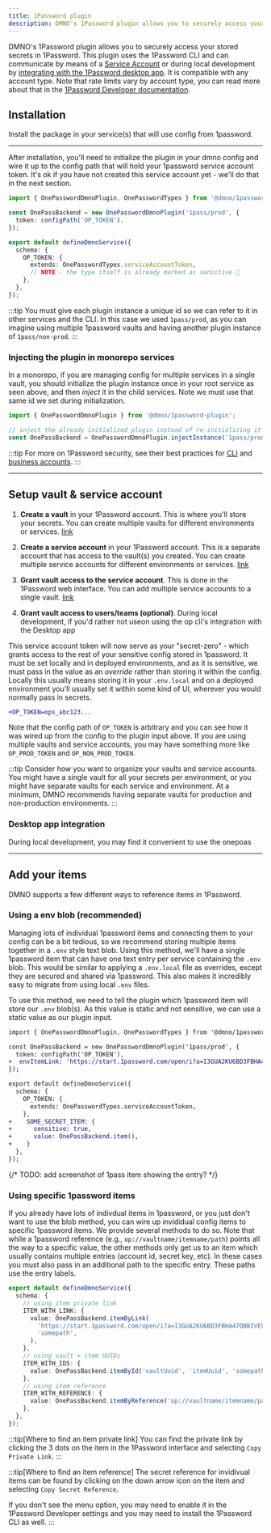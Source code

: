 ```yaml
---
title: 1Password plugin
description: DMNO's 1Password plugin allows you to securely access your stored secrets in 1Password.
---
```



DMNO's 1Password plugin allows you to securely access your stored secrets in 1Password. This plugin uses the 1Password CLI and can communicate by means of a [Service Account](https://developer.1password.com/docs/service-accounts) or during local development by [integrating with the 1Password desktop app](https://developer.1password.com/docs/cli/get-started/#step-2-turn-on-the-1password-desktop-app-integration). It is compatible with any account type. Note that rate limits vary by account type, you can read more about that in the [1Password Developer documentation](https://developer.1password.com/docs/service-accounts/rate-limits/).

## Installation

Install the package in your service(s) that will use config from 1password.

<TabbedCode packageName="@dmno/1password-plugin" />

-----

After installation, you'll need to initialize the plugin in your dmno config and wire it up to the config path that will hold your 1password service account token. It's ok if you have not created this service account yet - we'll do that in the next section.

```typescript title='.dmno/config.mts'
import { OnePasswordDmnoPlugin, OnePasswordTypes } from '@dmno/1password-plugin';

const OnePassBackend = new OnePasswordDmnoPlugin('1pass/prod', {
  token: configPath('OP_TOKEN'),
});

export default defineDmnoService({
  schema: {
    OP_TOKEN: {
      extends: OnePasswordTypes.serviceAccountToken,
      // NOTE - the type itself is already marked as sensitive 🔐
    },
  },
});
```

:::tip
You must give each plugin instance a unique id so we can refer to it in other services and the CLI. In this case we used `1pass/prod`, as you can imagine using multiple 1password vaults and having another plugin instance of `1pass/non-prod`.
:::

### Injecting the plugin in monorepo services
In a monorepo, if you are managing config for multiple services in a single vault, you should initialize the plugin instance once in your root service as seen above, and then _inject_ it in the child services. Note we must use that same id we set during initialization.

```typescript title='apps/some-service/.dmno/config.mts'
import { OnePasswordDmnoPlugin } from '@dmno/1password-plugin';

// inject the already initialized plugin instead of re-initializing it
const OnePassBackend = OnePasswordDmnoPlugin.injectInstance('1pass/prod');
```


:::tip
For more on 1Password security, see their best practices for [CLI](https://developer.1password.com/docs/cli/best-practices/) and [business accounts](https://support.1password.com/business-security-practices/#access-management-and-the-principle-of-least-privilege).
:::


------------

## Setup vault & service account

<Steps>

1. **Create a vault** in your 1Password account. This is where you'll store your secrets. You can create multiple vaults for different environments or services. [link](https://support.1password.com/create-share-vaults/#create-a-vault)

2. **Create a service account** in your 1Password account. This is a separate account that has access to the vault(s) you created. You can create multiple service accounts for different environments or services. [link](https://developer.1password.com/docs/service-accounts/get-started/)

3. **Grant vault access to the service account**. This is done in the 1Password web interface. You can add multiple service accounts to a single vault. [link](https://developer.1password.com/docs/service-accounts/manage-service-accounts/#manage-access)

4. **Grant vault access to users/teams (optional)**. During local development, if you'd rather not useon using the op cli's integration with the Desktop app 
</Steps>

This service account token will now serve as your "secret-zero" - which grants access to the rest of your sensitive config stored in 1password. It must be set locally and in deployed environments, and as it is sensitive, we must pass in the value as an _override_ rather than storing it within the config. Locally this usually means storing it in your `.env.local` and on a deployed environment you'll usually set it within some kind of UI, wherever you would normally pass in secrets.

```diff title=".dmno/.env.local"
+OP_TOKEN=ops_abc123...
```

Note that the config path of `OP_TOKEN` is arbitrary and you can see how it was wired up from the config to the plugin input above. If you are using multiple vaults and service accounts, you may have something more like `OP_PROD_TOKEN` and `OP_NON_PROD_TOKEN`.

:::tip
Consider how you want to organize your vaults and service accounts. You might have a single vault for all your secrets per environment, or you might have separate vaults for each service and environment. At a minimum, DMNO recommends having separate vaults for production and non-production environments.
:::


### Desktop app integration

During local development, you may find it convenient to use the onepoas


------

## Add your items

DMNO supports a few different ways to reference items in 1Password.

### Using a env blob (recommended)

Managing lots of individual 1password items and connecting them to your config can be a bit tedious, so we recommend storing multiple items together in a `.env` style text blob. Using this method, we'll have a single 1password item that can have one text entry per service containing the `.env` blob. This would be similar to applying a `.env.local` file as overrides, except they are secured and shared via 1password. This also makes it incredibly easy to migrate from using local `.env` files.

To use this method, we need to tell the plugin which 1password item will store our `.env` blob(s). As this value is static and not sensitive, we can use a static value as our plugin input.

```diff lang="ts" title=".dmno/config.mts"
import { OnePasswordDmnoPlugin, OnePasswordTypes } from '@dmno/1password-plugin';

const OnePassBackend = new OnePasswordDmnoPlugin('1pass/prod', {
  token: configPath('OP_TOKEN'),
+  envItemLink: 'https://start.1password.com/open/i?a=I3GUA2KU6BD3FBHA47QNBIVEV4&v=ut2dftalm3ugmxc6klavms6tfq&i=n4wmgfq77mydg5lebtroa3ykvm&h=dmnoinc.1password.com',
});

export default defineDmnoService({
  schema: {
    OP_TOKEN: {
      extends: OnePasswordTypes.serviceAccountToken,
    },
+    SOME_SECRET_ITEM: {
+      sensitive: true,
+      value: OnePassBackend.item(),
+    }
  },
});
```

{/* TODO: add screenshot of 1pass item showing the entry? */}

### Using specific 1password items

If you already have lots of indivdual items in 1password, or you just don't want to use the blob method, you can wire up invididual config items to specific 1password items. We provide several methods to do so. Note that while a 1password reference (e.g., `op://vaultname/itemname/path`) points all the way to a specific value, the other methods only get us to an item which usually contains multiple entries (account id, secret key, etc). In these cases you must also pass in an additional path to the specific entry. These paths use the entry labels.

```ts
export default defineDmnoService({
  schema: {
    // using item private link
    ITEM_WITH_LINK: {
      value: OnePassBackend.itemByLink(
        'https://start.1password.com/open/i?a=I3GUA2KU6BD3FBHA47QNBIVEV4&v=ut2dftalm3ugmxc6klavms6tfq&i=n4wmgfq77mydg5lebtroa3ykvm&h=dmnoinc.1password.com',
        'somepath',
      ),
    },
    // using vault + item UUIDs
    ITEM_WITH_IDS: {
      value: OnePassBackend.itemById('vaultUuid', 'itemUuid', 'somepath'),
    },
    // using item reference
    ITEM_WITH_REFERENCE: {
      value: OnePassBackend.itemByReference('op://vaultname/itemname/path'),
    },
  },
});
```

:::tip[Where to find an item private link]
You can find the private link by clicking the 3 dots on the item in the 1Password interface and selecting `Copy Private Link`.
:::

:::tip[Where to find an item reference]
The secret reference for invidivual items can be found by clicking on the down arrow icon on the item and selecting `Copy Secret Reference`.

If you don't see the menu option, you may need to enable it in the 1Password Developer settings and you may need to install the 1Password CLI as well.
:::
